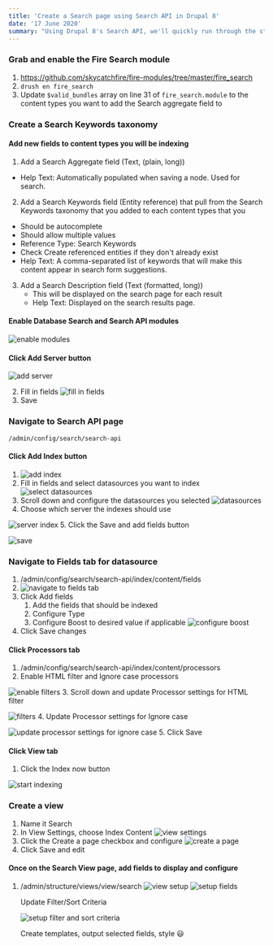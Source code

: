 ```yaml
---
title: 'Create a Search page using Search API in Drupal 8'
date: '17 June 2020'
summary: "Using Drupal 8's Search API, we'll quickly run through the steps for building a search page."
---
```


### Grab and enable the Fire Search module

1. https://github.com/skycatchfire/fire-modules/tree/master/fire_search
2. `drush en fire_search`
3. Update `$valid_bundles` array on line 31 of  `fire_search.module` to the content types you want to add the Search aggregate field to

### Create a Search Keywords taxonomy

#### Add new fields to content types you will be indexing

1. Add a Search Aggregate field (Text, (plain, long))
  - Help Text: Automatically populated when saving a node. Used for search.
2. Add a Search Keywords field (Entity reference) that pull from the Search Keywords taxonomy that you added to each content types that you
  - Should be autocomplete
  - Should allow multiple values
  - Reference Type: Search Keywords
  - Check Create referenced entities if they don't already exist
  - Help Text: A comma-separated list of keywords that will make this content appear in search form suggestions.
3. Add a Search Description field (Text (formatted, long))
	- This will be displayed on the search page for each result
	- Help Text: Displayed on the search results page.

#### Enable Database Search and Search API modules

![enable modules](/src/uploads/search-api-tutorial-1.png)

#### Click Add Server button

![add server](/src/uploads/search-api-tutorial-2.png)

2. Fill in fields ![fill in fields](/src/uploads/search-api-tutorial-3.png)
3. Save

### Navigate to Search API page

`/admin/config/search/search-api`

#### Click Add Index button

1. ![add index](/src/uploads/search-api-tutorial-4.png)
2. Fill in fields and select datasources you want to index
![select datasources](/src/uploads/search-api-tutorial-5.png)
3. Scroll down and configure the datasources you selected
![datasources](/src/uploads/search-api-tutorial-6.png)
4. Choose which server the indexes should use

![server index](/src/uploads/search-api-tutorial-7.png)
5. Click the Save and add fields button

![save](/src/uploads/search-api-tutorial-8.png)

### Navigate to Fields tab for datasource

1. /admin/config/search/search-api/index/content/fields
2. ![navigate to fields tab](/src/uploads/search-api-tutorial-9.png)
3. Click Add fields
   1. Add the fields that should be indexed
   2. Configure Type
   3. Configure Boost to desired value if applicable
![configure boost](/src/uploads/search-api-tutorial-10.png)
4. Click Save changes

#### Click Processors tab

1. /admin/config/search/search-api/index/content/processors
2. Enable HTML filter and Ignore case processors

![enable filters](/src/uploads/search-api-tutorial-11.png)
3. Scroll down and update Processor settings for HTML filter

![filters](/src/uploads/search-api-tutorial-12.png)
4. Update Processor settings for Ignore case

![update processor settings for ignore case](/src/uploads/search-api-tutorial-13.png)
5. Click Save

#### Click View tab

1. Click the Index now button

![start indexing](/src/uploads/search-api-tutorial-14.png)

### Create a view

1. Name it Search
2. In View Settings, choose Index Content ![view settings](/src/uploads/search-api-tutorial-15.png)
3. Click the Create a page checkbox and configure ![create a page](/src/uploads/search-api-tutorial-16.png)
4. Click Save and edit

#### Once on the Search View page, add fields to display and configure

1. /admin/structure/views/view/search ![view setup](/src/uploads/search-api-tutorial-17.png) ![setup fields](/src/uploads/search-api-tutorial-18.png)

   Update Filter/Sort Criteria 

   ![setup filter and sort criteria](/src/uploads/search-api-tutorial-19.png)

   Create templates, output selected fields, style 😃